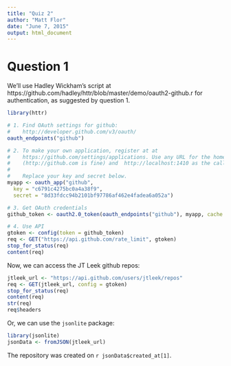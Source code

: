 ```yaml
---
title: "Quiz 2"
author: "Matt Flor"
date: "June 7, 2015"
output: html_document
---
```


# Question 1

We'll use Hadley Wickham's script at https://github.com/hadley/httr/blob/master/demo/oauth2-github.r for authentication, as suggested by question 1.

```r
library(httr)

# 1. Find OAuth settings for github:
#    http://developer.github.com/v3/oauth/
oauth_endpoints("github")

# 2. To make your own application, register at at
#    https://github.com/settings/applications. Use any URL for the homepage URL
#    (http://github.com is fine) and  http://localhost:1410 as the callback url
#
#    Replace your key and secret below.
myapp <- oauth_app("github",
  key = "c6791c4275bc0a4a38f9",
  secret = "8d33fdcc94b2101bf97786af462e4fadea6a052a")

# 3. Get OAuth credentials
github_token <- oauth2.0_token(oauth_endpoints("github"), myapp, cache = NA)

# 4. Use API
gtoken <- config(token = github_token)
req <- GET("https://api.github.com/rate_limit", gtoken)
stop_for_status(req)
content(req)
```

Now, we can access the JT Leek github repos:

```r
jtleek_url <- "https://api.github.com/users/jtleek/repos"
req <- GET(jtleek_url, config = gtoken)
stop_for_status(req)
content(req)
str(req)
req$headers
```

Or, we can use the `jsonlite` package:

```r
library(jsonlite)
jsonData <- fromJSON(jtleek_url)
```

The repository was created on `r jsonData$created_at[1]`.



